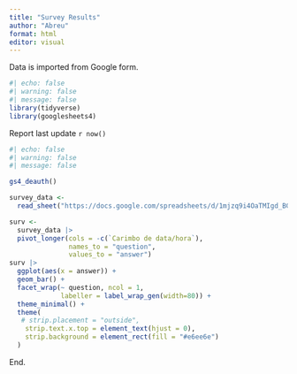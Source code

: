```yaml
---
title: "Survey Results"
author: "Abreu"
format: html
editor: visual
---
```


Data is imported from Google form.

```r
#| echo: false
#| warning: false
#| message: false
library(tidyverse)
library(googlesheets4)

```

Report last update `r now()`

```r
#| echo: false
#| warning: false
#| message: false

gs4_deauth()

survey_data <- 
  read_sheet("https://docs.google.com/spreadsheets/d/1mjzq9i4OaTMIgd_BGRYai8aH0re7ES14wglZreOc0Po/edit?usp=sharing") 

surv <- 
  survey_data |> 
  pivot_longer(cols = -c(`Carimbo de data/hora`),
               names_to = "question",
               values_to = "answer")
surv |> 
  ggplot(aes(x = answer)) +
  geom_bar() +
  facet_wrap(~ question, ncol = 1, 
             labeller = label_wrap_gen(width=80)) +
  theme_minimal() +
  theme(
   # strip.placement = "outside",
    strip.text.x.top = element_text(hjust = 0),
    strip.background = element_rect(fill = "#e6ee6e")
  ) 


```

End.
